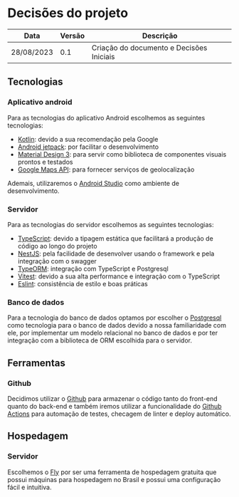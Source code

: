 # Decisões do projeto

| Data       | Versão       | Descrição                                    | 
|------------|--------------|----------------------------------------------|
| 28/08/2023 | 0.1          | Criação do documento e Decisões Iniciais |


## Tecnologias

### Aplicativo android

Para as tecnologias do aplicativo Android escolhemos as seguintes tecnologias:

- [Kotlin](https://kotlinlang.org/): devido a sua recomendação pela Google
- [Android jetpack](https://developer.android.com/jetpack): por facilitar o desenvolvimento
- [Material Design 3](https://m3.material.io/): para servir como biblioteca de componentes visuais prontos e testados
- [Google Maps API](https://mapsplatform.google.com/?hl=pt-br): para fornecer serviços de geolocalização

Ademais, utilizaremos o [Android Studio](https://developer.android.com/studio) como ambiente de desenvolvimento.

### Servidor

Para as tecnologias do servidor escolhemos as seguintes tecnologias:

- [TypeScript](https://www.typescriptlang.org/): devido a tipagem estática que facilitará a produção de código ao longo do projeto
- [NestJS](https://nestjs.com/): pela facilidade de desenvolver usando o framework e pela integração com o swagger
- [TypeORM](https://typeorm.io/): integração com TypeScript e Postgresql
- [Vitest](https://vitest.dev/): devido a sua alta performance e integração com o TypeScript
- [Eslint](https://eslint.org/): consistência de estilo e boas práticas

### Banco de dados

Para a tecnologia do banco de dados optamos por escolher o [Postgresql](https://www.postgresql.org/) como tecnologia para o banco de dados devido a nossa familiaridade com ele, por implementar um modelo relacional no banco de dados e por ter integração com a biblioteca de ORM escolhida para o servidor.

## Ferramentas

### Github

Decidimos utilizar o [Github](https://github.com/) para armazenar o código tanto do front-end quanto do back-end e também iremos utilizar a funcionalidade do [Github Actions](https://github.com/features/actions) para automação de testes, checagem de linter e deploy automático.

## Hospedagem

### Servidor

Escolhemos o [Fly](https://fly.io/) por ser uma ferramenta de hospedagem gratuita que possui máquinas para hospedagem no Brasil e possui uma configuração fácil e intuitiva.
